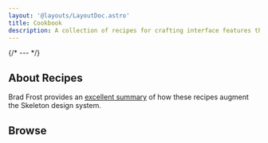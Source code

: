 ```yaml
---
layout: '@layouts/LayoutDoc.astro'
title: Cookbook
description: A collection of recipes for crafting interface features that utilize Skeleton primitives.
---
```




{/* --- */}

## About Recipes

Brad Frost provides an [excellent summary](https://bigmedium.com/ideas/the-art-of-design-system-recipes.html) of how these recipes augment the Skeleton design system.

## Browse

<TableCookbook />
